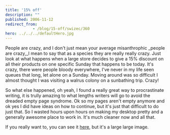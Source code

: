 ```yaml
---
title: '15% off'
description: ""
published: 2006-11-12
redirect_from: 
            - /blog/15-off/swizec/360
hero: ../../../defaultHero.jpg
---
```

People are crazy, and I don&#x27;t just mean your average misanthrophic _people are crazy,_I mean to say that as a species they are really really crazy. Just look at what happens when a large store decides to give a 15% discount on all their products on one specific Sunday that happens to be today. It&#x27;s crazy, there were people bloody everywhere, I&#x27;ve never in my life seen queues that long, let alone on a Sunday. Moving around was so difficult I almost thought I was visiting a walrus colony on a sunbathing trip. Crazy!

So what else happened, oh yeah, I found a really great way to procrastinate writing, it is trully amazing to what lengths writers will go to avoid the dreaded empty page syndrome. Ok so my pages aren&#x27;t empty anymore and ok yes I did have ideas on how to continue, but it&#x27;s just that difficult to do just that. So I wasted hours upon hours on making my desktop pretty and a generally awesome place to work in. It&#x27;s much cleaner now and all that.

If you really want to, you can see it [here](http://swizec.com/MyScreenie.png), but it&#x27;s a large large image.